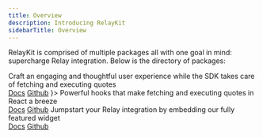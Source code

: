 ```yaml
---
title: Overview
description: Introducing RelayKit
sidebarTitle: Overview
---
```


RelayKit is comprised of multiple packages all with one goal in mind: supercharge Relay integration. Below is the directory of packages:
<div id="ui-kit-overview-cards">
  <CardGroup cols={1}>
    <Card title="SDK" icon="screwdriver-wrench" iconType="solid">
      Craft an engaging and thoughtful user experience while the SDK takes care of fetching and executing quotes<br/>
      <a href="/references/sdk/getting-started" className="card-link">Docs</a>
      <a href="https://github.com/reservoirprotocol/relay-kit/tree/main/packages/sdk" target="_blank" className="card-link">Github</a>
    </Card>
    <Card title="Hooks" icon={<svg viewBox="0 0 72 72" id="emoji" xmlns="http://www.w3.org/2000/svg" fill="#ffffff" stroke="#ffffff" transform="rotate(0)"><g id="SVGRepo_bgCarrier" stroke-width="0"></g><g id="SVGRepo_tracerCarrier" stroke-linecap="round" stroke-linejoin="round" stroke="#CCCCCC" stroke-width="0.144"></g><g id="SVGRepo_iconCarrier"> <g id="color"> <path fill="#9e7aff" d="M28.3493,64.0547a14.1852,14.1852,0,0,1-9.08-25.083,1,1,0,0,1,1.6318.8994c-.7138,5.3779,5.1221,9.1143,5.1817,9.1514a1.0006,1.0006,0,0,1-.5313,1.8476H20.9782a7.438,7.438,0,0,0,14.8086-1V23a8.91,8.91,0,1,1,6.747.2344V49.87A14.2007,14.2007,0,0,1,28.3493,64.0547ZM39.445,12.7188a2.1643,2.1643,0,1,0,2.164,2.164A2.1664,2.1664,0,0,0,39.445,12.7188Z"></path> </g> <g id="line"> <path fill="none" stroke="#9e7aff" stroke-linecap="round" stroke-linejoin="round" stroke-width="2" d="M25.5511,49.87s-6.4505-4.0285-5.64-10.1295L19.91,39.74A13.1848,13.1848,0,1,0,41.5335,49.87V22.5059a7.9115,7.9115,0,1,0-4.7465-.18V49.87a8.4382,8.4382,0,1,1-16.8763,0h.8339M41.2972,17.4489a3.1645,3.1645,0,1,1,1.3123-2.566"></path> </g> </g></svg>}>
      Powerful hooks that make fetching and executing quotes in React a breeze <br/>
      <a href="/references/relay-kit/hooks/getting-started" className="card-link">Docs</a>
      <a href="" className="card-link">Github</a>
    </Card>
    <Card title="UI" icon="palette" iconType="solid">
      Jumpstart your Relay integration by embedding our fully featured widget <br/>
      <a href="/references/relay-kit/ui/getting-started" className="card-link">Docs</a>
      <a href="" className="card-link">Github</a>
    </Card>
  </CardGroup>
</div>
